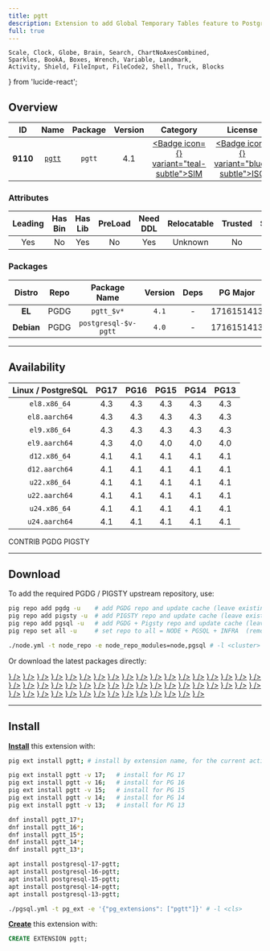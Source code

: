 ```yaml
---
title: pgtt
description: Extension to add Global Temporary Tables feature to PostgreSQL
full: true
---
```


    Scale, Clock, Globe, Brain, Search, ChartNoAxesCombined,
    Sparkles, BookA, Boxes, Wrench, Variable, Landmark,
    Activity, Shield, FileInput, FileCode2, Shell, Truck, Blocks
} from 'lucide-react';

## Overview

| <TooltipIconButton tooltip="Extension unique identifier" side="top">ID</TooltipIconButton> | <TooltipIconButton tooltip="Extension name" side="top">Name</TooltipIconButton> | <TooltipIconButton tooltip="Package name for installation" side="top">Package</TooltipIconButton> | <TooltipIconButton tooltip="Latest available extension version" side="top">Version</TooltipIconButton> | <TooltipIconButton tooltip="Extension category" side="top">Category</TooltipIconButton> | <TooltipIconButton tooltip="Open source license" side="top">License</TooltipIconButton> | <TooltipIconButton tooltip="Programming language" side="top">Lang</TooltipIconButton> |
|:--------:|:--------:|:----------:|:--------------:|:---------------------------------------:|:------------------------------------------------------:|:----:|
| **9110** | [`pgtt`](https://github.com/darold/pgtt) | `pgtt` | 4.1 | <a href="/ext/sim" className="no-underline"><Badge icon={<Shell />} variant="teal-subtle">SIM</Badge></a> | <a href="/ext/list/license#isc" className="no-underline"><Badge icon={<Scale />} variant="blue-subtle">ISC</Badge></a> | <a href="/ext/list/lang#c"><Badge icon={<FileCode2 />} variant="blue-subtle">C</Badge></a> |

### Attributes

| <TooltipIconButton tooltip="The Primary Leading extension in the Package" side="top">Leading</TooltipIconButton> | <TooltipIconButton tooltip="Contains binary utils" side="top">Has Bin</TooltipIconButton> | <TooltipIconButton tooltip="Contains .so shared library files" side="top">Has Lib</TooltipIconButton> | <TooltipIconButton tooltip="Requires preloading via shared_preload_libraries" side="top">PreLoad</TooltipIconButton> | <TooltipIconButton tooltip="Requires CREATE EXTENSION DDL command" side="top">Need DDL</TooltipIconButton> | <TooltipIconButton tooltip="Can be installed in any schema" side="top">Relocatable</TooltipIconButton> | <TooltipIconButton tooltip="Can be created by non-superuser" side="top">Trusted</TooltipIconButton> | <TooltipIconButton tooltip="Schemas used by this extension" side="top">Schemas</TooltipIconButton> |
|:-------:|:-------:|:-------:|:-------:|:--------:|:-----------:|:-------:|:-------:|
| Yes | No | Yes | No | Yes | Unknown | No | - |

### Packages

| <TooltipIconButton tooltip="Linux distribution family, EL or Debian" side="top">Distro</TooltipIconButton> | <TooltipIconButton tooltip="Package repository" side="top">Repo</TooltipIconButton> | <TooltipIconButton tooltip="The RPM/DEB Package Name Pattern (replace $v with real pg major)" side="top">Package Name</TooltipIconButton> | <TooltipIconButton tooltip="Latest package version" side="top">Version</TooltipIconButton> | <TooltipIconButton tooltip="RPM/DEB Package dependencies" side="top">Deps</TooltipIconButton> | <TooltipIconButton tooltip="Available in these PostgreSQL Major Versions" side="top">PG Major</TooltipIconButton> |
|:----------:|:--------:|:------------------------:|:-----------:|:------------:|:------------------:|
|   **EL**   | <Badge variant="blue-subtle"><span className="font-bold">PGDG</span></Badge> | `pgtt_$v*` | `4.1` | - | <Badge variant="green-subtle">17</Badge><Badge variant="green-subtle">16</Badge><Badge variant="green-subtle">15</Badge><Badge variant="green-subtle">14</Badge><Badge variant="green-subtle">13</Badge> |
| **Debian** | <Badge variant="blue-subtle"><span className="font-bold">PGDG</span></Badge> | `postgresql-$v-pgtt` | `4.0` | - | <Badge variant="green-subtle">17</Badge><Badge variant="green-subtle">16</Badge><Badge variant="green-subtle">15</Badge><Badge variant="green-subtle">14</Badge><Badge variant="green-subtle">13</Badge> |



------

## Availability

| <TooltipIconButton tooltip="Linux Distro Arch / PostgreSQL Major Version" side="top">Linux / PostgreSQL </TooltipIconButton> | **PG17** | **PG16** | **PG15** | **PG14** | **PG13** |
|:-----:|:-----:|:-----:|:-----:|:-----:|:-----:|
| `el8.x86_64` | <Badge variant="blue-subtle">4.3</Badge> | <Badge variant="blue-subtle">4.3</Badge> | <Badge variant="blue-subtle">4.3</Badge> | <Badge variant="blue-subtle">4.3</Badge> | <Badge variant="blue-subtle">4.3</Badge> |
| `el8.aarch64` | <Badge variant="blue-subtle">4.3</Badge> | <Badge variant="blue-subtle">4.3</Badge> | <Badge variant="blue-subtle">4.3</Badge> | <Badge variant="blue-subtle">4.3</Badge> | <Badge variant="blue-subtle">4.3</Badge> |
| `el9.x86_64` | <Badge variant="blue-subtle">4.3</Badge> | <Badge variant="blue-subtle">4.3</Badge> | <Badge variant="blue-subtle">4.3</Badge> | <Badge variant="blue-subtle">4.3</Badge> | <Badge variant="blue-subtle">4.3</Badge> |
| `el9.aarch64` | <Badge variant="blue-subtle">4.3</Badge> | <Badge variant="blue-subtle">4.0</Badge> | <Badge variant="blue-subtle">4.0</Badge> | <Badge variant="blue-subtle">4.0</Badge> | <Badge variant="blue-subtle">4.0</Badge> |
| `d12.x86_64` | <Badge variant="blue-subtle">4.1</Badge> | <Badge variant="blue-subtle">4.1</Badge> | <Badge variant="blue-subtle">4.1</Badge> | <Badge variant="blue-subtle">4.1</Badge> | <Badge variant="blue-subtle">4.1</Badge> |
| `d12.aarch64` | <Badge variant="blue-subtle">4.1</Badge> | <Badge variant="blue-subtle">4.1</Badge> | <Badge variant="blue-subtle">4.1</Badge> | <Badge variant="blue-subtle">4.1</Badge> | <Badge variant="blue-subtle">4.1</Badge> |
| `u22.x86_64` | <Badge variant="blue-subtle">4.1</Badge> | <Badge variant="blue-subtle">4.1</Badge> | <Badge variant="blue-subtle">4.1</Badge> | <Badge variant="blue-subtle">4.1</Badge> | <Badge variant="blue-subtle">4.1</Badge> |
| `u22.aarch64` | <Badge variant="blue-subtle">4.1</Badge> | <Badge variant="blue-subtle">4.1</Badge> | <Badge variant="blue-subtle">4.1</Badge> | <Badge variant="blue-subtle">4.1</Badge> | <Badge variant="blue-subtle">4.1</Badge> |
| `u24.x86_64` | <Badge variant="blue-subtle">4.1</Badge> | <Badge variant="blue-subtle">4.1</Badge> | <Badge variant="blue-subtle">4.1</Badge> | <Badge variant="blue-subtle">4.1</Badge> | <Badge variant="blue-subtle">4.1</Badge> |
| `u24.aarch64` | <Badge variant="blue-subtle">4.1</Badge> | <Badge variant="blue-subtle">4.1</Badge> | <Badge variant="blue-subtle">4.1</Badge> | <Badge variant="blue-subtle">4.1</Badge> | <Badge variant="blue-subtle">4.1</Badge> |

<Badge variant="green-subtle"><span className="font-black">CONTRIB</span></Badge> <Badge variant="blue-subtle"><span className="font-black">PGDG</span></Badge> <Badge variant="amber-subtle"><span className="font-black">PIGSTY</span></Badge>

------

## Download

To add the required PGDG / PIGSTY upstream repository, use:

```bash tab="pig"
pig repo add pgdg -u    # add PGDG repo and update cache (leave existing repos)
pig repo add pigsty -u  # add PIGSTY repo and update cache (leave existing repos)
pig repo add pgsql -u   # add PGDG + Pigsty repo and update cache (leave existing repos)
pig repo set all -u     # set repo to all = NODE + PGSQL + INFRA  (remove existing repos)
```
```bash tab="pigsty"
./node.yml -t node_repo -e node_repo_modules=node,pgsql # -l <cluster>
```

Or download the latest packages directly:

<Files>
    <Folder name="el8.x86_64">
        <a href="https://download.postgresql.org/pub/repos/yum/17/redhat/rhel-8-x86_64/pgtt_17-4.3-1PGDG.rhel8.x86_64.rpm"><File name="pgtt_17-4.3-1PGDG.rhel8.x86_64.rpm" icon={<Package className="text-emerald-500" />} /></a>
        <a href="https://download.postgresql.org/pub/repos/yum/16/redhat/rhel-8-x86_64/pgtt_16-4.3-1PGDG.rhel8.x86_64.rpm"><File name="pgtt_16-4.3-1PGDG.rhel8.x86_64.rpm" icon={<Package className="text-emerald-500" />} /></a>
        <a href="https://download.postgresql.org/pub/repos/yum/15/redhat/rhel-8-x86_64/pgtt_15-4.3-1PGDG.rhel8.x86_64.rpm"><File name="pgtt_15-4.3-1PGDG.rhel8.x86_64.rpm" icon={<Package className="text-emerald-500" />} /></a>
        <a href="https://download.postgresql.org/pub/repos/yum/14/redhat/rhel-8-x86_64/pgtt_14-4.3-1PGDG.rhel8.x86_64.rpm"><File name="pgtt_14-4.3-1PGDG.rhel8.x86_64.rpm" icon={<Package className="text-emerald-500" />} /></a>
        <a href="https://download.postgresql.org/pub/repos/yum/13/redhat/rhel-8-x86_64/pgtt_13-4.3-1PGDG.rhel8.x86_64.rpm"><File name="pgtt_13-4.3-1PGDG.rhel8.x86_64.rpm" icon={<Package className="text-emerald-500" />} /></a>
    </Folder>
    <Folder name="el8.aarch64">
        <a href="https://download.postgresql.org/pub/repos/yum/17/redhat/rhel-8-aarch64/pgtt_17-4.3-1PGDG.rhel8.aarch64.rpm"><File name="pgtt_17-4.3-1PGDG.rhel8.aarch64.rpm" icon={<Package className="text-orange-500" />} /></a>
        <a href="https://download.postgresql.org/pub/repos/yum/16/redhat/rhel-8-aarch64/pgtt_16-4.3-1PGDG.rhel8.aarch64.rpm"><File name="pgtt_16-4.3-1PGDG.rhel8.aarch64.rpm" icon={<Package className="text-orange-500" />} /></a>
        <a href="https://download.postgresql.org/pub/repos/yum/15/redhat/rhel-8-aarch64/pgtt_15-4.3-1PGDG.rhel8.aarch64.rpm"><File name="pgtt_15-4.3-1PGDG.rhel8.aarch64.rpm" icon={<Package className="text-orange-500" />} /></a>
        <a href="https://download.postgresql.org/pub/repos/yum/14/redhat/rhel-8-aarch64/pgtt_14-4.3-1PGDG.rhel8.aarch64.rpm"><File name="pgtt_14-4.3-1PGDG.rhel8.aarch64.rpm" icon={<Package className="text-orange-500" />} /></a>
        <a href="https://download.postgresql.org/pub/repos/yum/13/redhat/rhel-8-aarch64/pgtt_13-4.3-1PGDG.rhel8.aarch64.rpm"><File name="pgtt_13-4.3-1PGDG.rhel8.aarch64.rpm" icon={<Package className="text-orange-500" />} /></a>
    </Folder>
    <Folder name="el9.x86_64">
        <a href="https://download.postgresql.org/pub/repos/yum/17/redhat/rhel-9-x86_64/pgtt_17-4.3-1PGDG.rhel9.x86_64.rpm"><File name="pgtt_17-4.3-1PGDG.rhel9.x86_64.rpm" icon={<Package className="text-emerald-500" />} /></a>
        <a href="https://download.postgresql.org/pub/repos/yum/16/redhat/rhel-9-x86_64/pgtt_16-4.3-1PGDG.rhel9.x86_64.rpm"><File name="pgtt_16-4.3-1PGDG.rhel9.x86_64.rpm" icon={<Package className="text-emerald-500" />} /></a>
        <a href="https://download.postgresql.org/pub/repos/yum/15/redhat/rhel-9-x86_64/pgtt_15-4.3-1PGDG.rhel9.x86_64.rpm"><File name="pgtt_15-4.3-1PGDG.rhel9.x86_64.rpm" icon={<Package className="text-emerald-500" />} /></a>
        <a href="https://download.postgresql.org/pub/repos/yum/14/redhat/rhel-9-x86_64/pgtt_14-4.3-1PGDG.rhel9.x86_64.rpm"><File name="pgtt_14-4.3-1PGDG.rhel9.x86_64.rpm" icon={<Package className="text-emerald-500" />} /></a>
        <a href="https://download.postgresql.org/pub/repos/yum/13/redhat/rhel-9-x86_64/pgtt_13-4.3-1PGDG.rhel9.x86_64.rpm"><File name="pgtt_13-4.3-1PGDG.rhel9.x86_64.rpm" icon={<Package className="text-emerald-500" />} /></a>
    </Folder>
    <Folder name="el9.aarch64">
        <a href="https://download.postgresql.org/pub/repos/yum/17/redhat/rhel-9-aarch64/pgtt_17-4.3-1PGDG.rhel9.aarch64.rpm"><File name="pgtt_17-4.3-1PGDG.rhel9.aarch64.rpm" icon={<Package className="text-orange-500" />} /></a>
        <a href="https://download.postgresql.org/pub/repos/yum/16/redhat/rhel-9-aarch64/pgtt_16-4.0-3PGDG.rhel9.aarch64.rpm"><File name="pgtt_16-4.0-3PGDG.rhel9.aarch64.rpm" icon={<Package className="text-orange-500" />} /></a>
        <a href="https://download.postgresql.org/pub/repos/yum/15/redhat/rhel-9-aarch64/pgtt_15-4.0-3PGDG.rhel9.aarch64.rpm"><File name="pgtt_15-4.0-3PGDG.rhel9.aarch64.rpm" icon={<Package className="text-orange-500" />} /></a>
        <a href="https://download.postgresql.org/pub/repos/yum/14/redhat/rhel-9-aarch64/pgtt_14-4.0-3PGDG.rhel9.aarch64.rpm"><File name="pgtt_14-4.0-3PGDG.rhel9.aarch64.rpm" icon={<Package className="text-orange-500" />} /></a>
        <a href="https://download.postgresql.org/pub/repos/yum/13/redhat/rhel-9-aarch64/pgtt_13-4.0-3PGDG.rhel9.aarch64.rpm"><File name="pgtt_13-4.0-3PGDG.rhel9.aarch64.rpm" icon={<Package className="text-orange-500" />} /></a>
    </Folder>
    <Folder name="d12.x86_64">
        <a href="https://apt.postgresql.org/pub/repos/apt/pool/main/p/pgtt/postgresql-17-pgtt_4.1-1.pgdg120+1_arm64.deb"><File name="postgresql-17-pgtt_4.1-1.pgdg120+1_arm64.deb" icon={<Box className="text-emerald-500" />} /></a>
        <a href="https://apt.postgresql.org/pub/repos/apt/pool/main/p/pgtt/postgresql-16-pgtt_4.1-1.pgdg120+1_arm64.deb"><File name="postgresql-16-pgtt_4.1-1.pgdg120+1_arm64.deb" icon={<Box className="text-emerald-500" />} /></a>
        <a href="https://apt.postgresql.org/pub/repos/apt/pool/main/p/pgtt/postgresql-15-pgtt_4.1-1.pgdg120+1_arm64.deb"><File name="postgresql-15-pgtt_4.1-1.pgdg120+1_arm64.deb" icon={<Box className="text-emerald-500" />} /></a>
        <a href="https://apt.postgresql.org/pub/repos/apt/pool/main/p/pgtt/postgresql-14-pgtt_4.1-1.pgdg120+1_arm64.deb"><File name="postgresql-14-pgtt_4.1-1.pgdg120+1_arm64.deb" icon={<Box className="text-emerald-500" />} /></a>
        <a href="https://apt.postgresql.org/pub/repos/apt/pool/main/p/pgtt/postgresql-13-pgtt_4.1-1.pgdg120+1_arm64.deb"><File name="postgresql-13-pgtt_4.1-1.pgdg120+1_arm64.deb" icon={<Box className="text-emerald-500" />} /></a>
    </Folder>
    <Folder name="d12.aarch64">
        <a href="https://apt.postgresql.org/pub/repos/apt/pool/main/p/pgtt/postgresql-17-pgtt_4.1-1.pgdg120+1_amd64.deb"><File name="postgresql-17-pgtt_4.1-1.pgdg120+1_amd64.deb" icon={<Box className="text-orange-500" />} /></a>
        <a href="https://apt.postgresql.org/pub/repos/apt/pool/main/p/pgtt/postgresql-16-pgtt_4.1-1.pgdg120+1_amd64.deb"><File name="postgresql-16-pgtt_4.1-1.pgdg120+1_amd64.deb" icon={<Box className="text-orange-500" />} /></a>
        <a href="https://apt.postgresql.org/pub/repos/apt/pool/main/p/pgtt/postgresql-15-pgtt_4.1-1.pgdg120+1_amd64.deb"><File name="postgresql-15-pgtt_4.1-1.pgdg120+1_amd64.deb" icon={<Box className="text-orange-500" />} /></a>
        <a href="https://apt.postgresql.org/pub/repos/apt/pool/main/p/pgtt/postgresql-14-pgtt_4.1-1.pgdg120+1_amd64.deb"><File name="postgresql-14-pgtt_4.1-1.pgdg120+1_amd64.deb" icon={<Box className="text-orange-500" />} /></a>
        <a href="https://apt.postgresql.org/pub/repos/apt/pool/main/p/pgtt/postgresql-13-pgtt_4.1-1.pgdg120+1_amd64.deb"><File name="postgresql-13-pgtt_4.1-1.pgdg120+1_amd64.deb" icon={<Box className="text-orange-500" />} /></a>
    </Folder>
    <Folder name="u22.x86_64">
        <a href="https://apt.postgresql.org/pub/repos/apt/pool/main/p/pgtt/postgresql-17-pgtt_4.1-1.pgdg22.04+1_amd64.deb"><File name="postgresql-17-pgtt_4.1-1.pgdg22.04+1_amd64.deb" icon={<Box className="text-emerald-500" />} /></a>
        <a href="https://apt.postgresql.org/pub/repos/apt/pool/main/p/pgtt/postgresql-16-pgtt_4.1-1.pgdg22.04+1_amd64.deb"><File name="postgresql-16-pgtt_4.1-1.pgdg22.04+1_amd64.deb" icon={<Box className="text-emerald-500" />} /></a>
        <a href="https://apt.postgresql.org/pub/repos/apt/pool/main/p/pgtt/postgresql-15-pgtt_4.1-1.pgdg22.04+1_amd64.deb"><File name="postgresql-15-pgtt_4.1-1.pgdg22.04+1_amd64.deb" icon={<Box className="text-emerald-500" />} /></a>
        <a href="https://apt.postgresql.org/pub/repos/apt/pool/main/p/pgtt/postgresql-14-pgtt_4.1-1.pgdg22.04+1_amd64.deb"><File name="postgresql-14-pgtt_4.1-1.pgdg22.04+1_amd64.deb" icon={<Box className="text-emerald-500" />} /></a>
        <a href="https://apt.postgresql.org/pub/repos/apt/pool/main/p/pgtt/postgresql-13-pgtt_4.1-1.pgdg22.04+1_amd64.deb"><File name="postgresql-13-pgtt_4.1-1.pgdg22.04+1_amd64.deb" icon={<Box className="text-emerald-500" />} /></a>
    </Folder>
    <Folder name="u22.aarch64">
        <a href="https://apt.postgresql.org/pub/repos/apt/pool/main/p/pgtt/postgresql-17-pgtt_4.1-1.pgdg22.04+1_arm64.deb"><File name="postgresql-17-pgtt_4.1-1.pgdg22.04+1_arm64.deb" icon={<Box className="text-orange-500" />} /></a>
        <a href="https://apt.postgresql.org/pub/repos/apt/pool/main/p/pgtt/postgresql-16-pgtt_4.1-1.pgdg22.04+1_arm64.deb"><File name="postgresql-16-pgtt_4.1-1.pgdg22.04+1_arm64.deb" icon={<Box className="text-orange-500" />} /></a>
        <a href="https://apt.postgresql.org/pub/repos/apt/pool/main/p/pgtt/postgresql-15-pgtt_4.1-1.pgdg22.04+1_arm64.deb"><File name="postgresql-15-pgtt_4.1-1.pgdg22.04+1_arm64.deb" icon={<Box className="text-orange-500" />} /></a>
        <a href="https://apt.postgresql.org/pub/repos/apt/pool/main/p/pgtt/postgresql-14-pgtt_4.1-1.pgdg22.04+1_arm64.deb"><File name="postgresql-14-pgtt_4.1-1.pgdg22.04+1_arm64.deb" icon={<Box className="text-orange-500" />} /></a>
        <a href="https://apt.postgresql.org/pub/repos/apt/pool/main/p/pgtt/postgresql-13-pgtt_4.1-1.pgdg22.04+1_arm64.deb"><File name="postgresql-13-pgtt_4.1-1.pgdg22.04+1_arm64.deb" icon={<Box className="text-orange-500" />} /></a>
    </Folder>
    <Folder name="u24.x86_64">
        <a href="https://apt.postgresql.org/pub/repos/apt/pool/main/p/pgtt/postgresql-17-pgtt_4.1-1.pgdg24.04+1_amd64.deb"><File name="postgresql-17-pgtt_4.1-1.pgdg24.04+1_amd64.deb" icon={<Box className="text-emerald-500" />} /></a>
        <a href="https://apt.postgresql.org/pub/repos/apt/pool/main/p/pgtt/postgresql-16-pgtt_4.1-1.pgdg24.04+1_amd64.deb"><File name="postgresql-16-pgtt_4.1-1.pgdg24.04+1_amd64.deb" icon={<Box className="text-emerald-500" />} /></a>
        <a href="https://apt.postgresql.org/pub/repos/apt/pool/main/p/pgtt/postgresql-15-pgtt_4.1-1.pgdg24.04+1_amd64.deb"><File name="postgresql-15-pgtt_4.1-1.pgdg24.04+1_amd64.deb" icon={<Box className="text-emerald-500" />} /></a>
        <a href="https://apt.postgresql.org/pub/repos/apt/pool/main/p/pgtt/postgresql-14-pgtt_4.1-1.pgdg24.04+1_amd64.deb"><File name="postgresql-14-pgtt_4.1-1.pgdg24.04+1_amd64.deb" icon={<Box className="text-emerald-500" />} /></a>
        <a href="https://apt.postgresql.org/pub/repos/apt/pool/main/p/pgtt/postgresql-13-pgtt_4.1-1.pgdg24.04+1_amd64.deb"><File name="postgresql-13-pgtt_4.1-1.pgdg24.04+1_amd64.deb" icon={<Box className="text-emerald-500" />} /></a>
    </Folder>
    <Folder name="u24.aarch64">
        <a href="https://apt.postgresql.org/pub/repos/apt/pool/main/p/pgtt/postgresql-17-pgtt_4.1-1.pgdg24.04+1_arm64.deb"><File name="postgresql-17-pgtt_4.1-1.pgdg24.04+1_arm64.deb" icon={<Box className="text-orange-500" />} /></a>
        <a href="https://apt.postgresql.org/pub/repos/apt/pool/main/p/pgtt/postgresql-16-pgtt_4.1-1.pgdg24.04+1_arm64.deb"><File name="postgresql-16-pgtt_4.1-1.pgdg24.04+1_arm64.deb" icon={<Box className="text-orange-500" />} /></a>
        <a href="https://apt.postgresql.org/pub/repos/apt/pool/main/p/pgtt/postgresql-15-pgtt_4.1-1.pgdg24.04+1_arm64.deb"><File name="postgresql-15-pgtt_4.1-1.pgdg24.04+1_arm64.deb" icon={<Box className="text-orange-500" />} /></a>
        <a href="https://apt.postgresql.org/pub/repos/apt/pool/main/p/pgtt/postgresql-14-pgtt_4.1-1.pgdg24.04+1_arm64.deb"><File name="postgresql-14-pgtt_4.1-1.pgdg24.04+1_arm64.deb" icon={<Box className="text-orange-500" />} /></a>
        <a href="https://apt.postgresql.org/pub/repos/apt/pool/main/p/pgtt/postgresql-13-pgtt_4.1-1.pgdg24.04+1_arm64.deb"><File name="postgresql-13-pgtt_4.1-1.pgdg24.04+1_arm64.deb" icon={<Box className="text-orange-500" />} /></a>
    </Folder>
</Files>

------

## Install

[**Install**](/docs/pgsql/extension/install) this extension with:

```bash tab="pig"
pig ext install pgtt; # install by extension name, for the current active PG version

pig ext install pgtt -v 17;   # install for PG 17
pig ext install pgtt -v 16;   # install for PG 16
pig ext install pgtt -v 15;   # install for PG 15
pig ext install pgtt -v 14;   # install for PG 14
pig ext install pgtt -v 13;   # install for PG 13
```
```bash tab="yum" 
dnf install pgtt_17*;
dnf install pgtt_16*;
dnf install pgtt_15*;
dnf install pgtt_14*;
dnf install pgtt_13*;
```
```bash tab="apt" 
apt install postgresql-17-pgtt;
apt install postgresql-16-pgtt;
apt install postgresql-15-pgtt;
apt install postgresql-14-pgtt;
apt install postgresql-13-pgtt;
```
```bash tab="ansible"
./pgsql.yml -t pg_ext -e '{"pg_extensions": ["pgtt"]}' # -l <cls>
```

[**Create**](/docs/pgsql/extension/create) this extension with:

```sql
CREATE EXTENSION pgtt;
```


